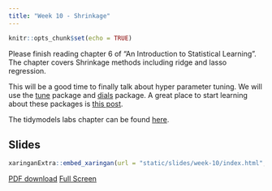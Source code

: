 ```yaml
---
title: "Week 10 - Shrinkage"
---
```


```r
knitr::opts_chunk$set(echo = TRUE)
```

Please finish reading chapter 6 of "An Introduction to Statistical Learning". The chapter covers Shrinkage methods including ridge and lasso regression.

This will be a good time to finally talk about hyper parameter tuning. We will use the [tune](https://tune.tidymodels.org/) package and [dials](https://dials/tidymodels.org/) package. A great place to start learning about these packages is [this post](https://tune.tidymodels.org/articles/getting_started.html).

The tidymodels labs chapter can be found [here](https://emilhvitfeldt.github.io/ISLR-tidymodels-labs/linear-model-selection-and-regularization.html).

## Slides

```r
xaringanExtra::embed_xaringan(url = "static/slides/week-10/index.html", ratio = "16:9")
```

[PDF download](static/slides/week-10/week-10.pdf) [Full Screen](static/slides/week-10/index.html)
